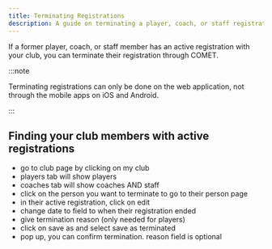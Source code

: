 ```yaml
---
title: Terminating Registrations
description: A guide on terminating a player, coach, or staff registration on COMET
---
```



If a former player, coach, or staff member has an active registration with your club, you can terminate their registration through COMET.

:::note

Terminating registrations can only be done on the web application, not through the mobile apps on iOS and Android.

:::

## Finding your club members with active registrations

- go to club page by clicking on my club
- players tab will show players
- coaches tab will show coaches AND staff
- click on the person you want to terminate to go to their person page
- in their active registration, click on edit
- change date to field to when their registration ended
- give termination reason (only needed for players)
- click on save as and select save as terminated
- pop up, you can confirm termination. reason field is optional
